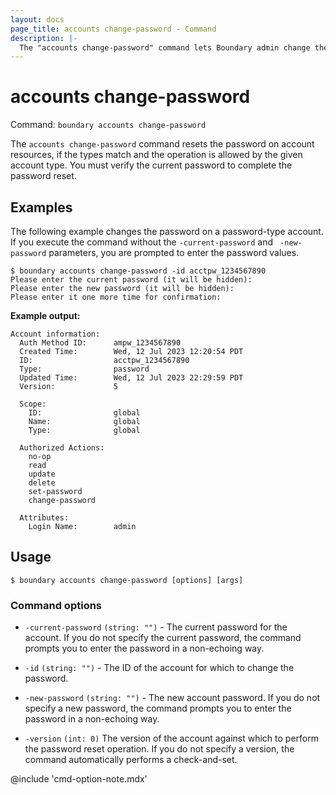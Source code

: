 ```yaml
---
layout: docs
page_title: accounts change-password - Command
description: |-
  The "accounts change-password" command lets Boundary admin change the password for an account.
---
```


# accounts change-password

Command: `boundary accounts change-password`

The `accounts change-password` command resets the password on account resources, if the types match and the operation is allowed by the given account type.
You must verify the current password to complete the password reset.

## Examples

The following example changes the password on a password-type account. If you execute the command without the `-current-password` and ` -new-password` parameters, you are
prompted to enter the password values.

```shell-session
$ boundary accounts change-password -id acctpw_1234567890
Please enter the current password (it will be hidden):
Please enter the new password (it will be hidden):
Please enter it one more time for confirmation:
```

**Example output:**

<CodeBlockConfig hideClipboard>

```plaintext
Account information:
  Auth Method ID:      ampw_1234567890
  Created Time:        Wed, 12 Jul 2023 12:20:54 PDT
  ID:                  acctpw_1234567890
  Type:                password
  Updated Time:        Wed, 12 Jul 2023 22:29:59 PDT
  Version:             5

  Scope:
    ID:                global
    Name:              global
    Type:              global

  Authorized Actions:
    no-op
    read
    update
    delete
    set-password
    change-password

  Attributes:
    Login Name:        admin
```

</CodeBlockConfig>


## Usage

<CodeBlockConfig hideClipboard>

```shell-session
$ boundary accounts change-password [options] [args]
```

</CodeBlockConfig>


### Command options

- `-current-password` `(string: "")` - The current password for the account. If
   you do not specify the current password, the command prompts you to enter the password in a non-echoing way.

- `-id` `(string: "")` - The ID of the account for which to change the password.

- `-new-password` `(string: "")` - The new account password. If you do not specify a new password, the command prompts you to enter the password in a non-echoing way.

- `-version` `(int: 0)` The version of the account against which to perform the password reset operation. If you do not specify a version, the command automatically performs a check-and-set.

@include 'cmd-option-note.mdx'